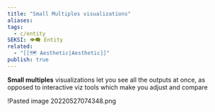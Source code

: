 ```yaml
---
title: "Small Multiples visualizations"
aliases: 
tags:
  - c/entity
SEKSI: 👁️‍🗨️ Entity
related:
  - "[[🗺️ Aesthetic|Aesthetic]]"
publish: true
---
```




**Small multiples** visualizations let you see all the outputs at once, as opposed to interactive viz tools which make you adjust and compare

!<Link href="/c/pasted-image-20220527074348png" className="text-[var(--color-primary)] hover:underline hover:text-[var(--color-secondary)] transition-colors font-medium">Pasted image 20220527074348.png</Link>
